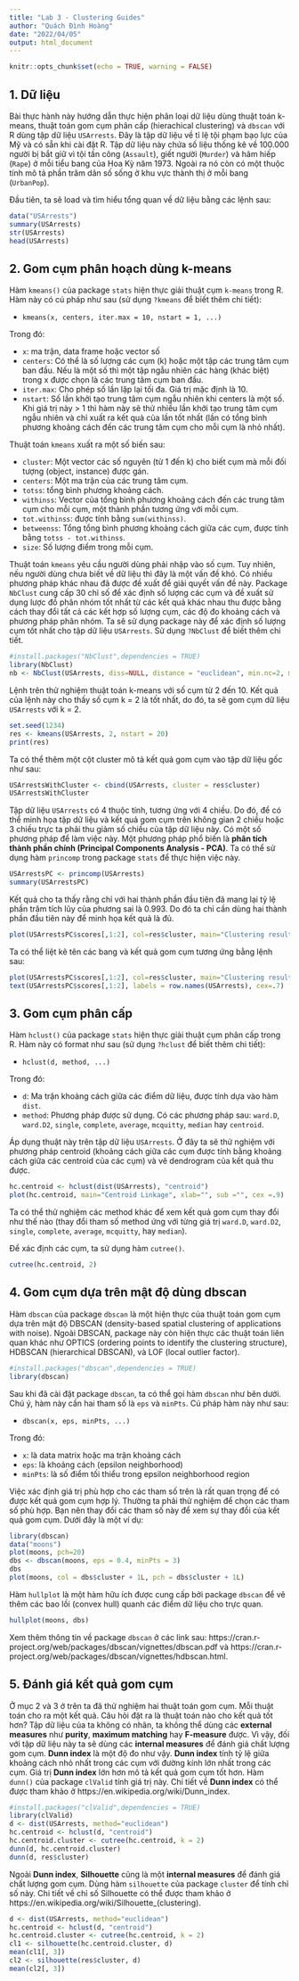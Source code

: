 ```yaml
---
title: "Lab 3 - Clustering Guides"
author: "Quách Đình Hoàng"
date: "2022/04/05"
output: html_document
---
```


```r
knitr::opts_chunk$set(echo = TRUE, warning = FALSE)
```

## 1. Dữ liệu
Bài thực hành này hướng dẫn thực hiện phân loại dữ liệu dùng thuật toán k-means, thuật toán gom cụm phân cấp (hierachical clustering) và `dbscan` với R dùng tập dữ liệu `USArrests`. Đây là tập dữ liệu về tỉ lệ tội phạm bạo lực của Mỹ và có sẵn khi cài đặt R. Tập dữ liệu này chứa số liệu thống kê về 100.000 người bị bắt giữ vì tội tấn công (`Assault`), giết người (`Murder`) và hãm hiếp (`Rape`) ở mỗi tiểu bang của Hoa Kỳ năm 1973. Ngoài ra nó còn có một thuộc tính mô tả phần trăm dân số sống ở khu vực thành thị ở mỗi bang (`UrbanPop`).

Đầu tiên, ta sẽ load và tìm hiểu tổng quan về dữ liệu bằng các lệnh sau:
```r
data("USArrests")
summary(USArrests)
str(USArrests)
head(USArrests)
```




## 2. Gom cụm phân hoạch dùng k-means
Hàm `kmeans()` của package `stats` hiện thực giải thuật cụm `k-means` trong R. Hàm này có cú pháp như sau (sử dụng `?kmeans` để biết thêm chi tiết):
		
  - `kmeans(x, centers, iter.max = 10, nstart = 1, ...)`

Trong đó:

  - `x`: ma trận, data frame hoặc vector số
  - `centers`: Có thể là số lượng các cụm (k) hoặc một tập các trung tâm cụm ban đầu. Nếu là một số thì một tập ngẫu nhiên các hàng (khác biệt) trong x được chọn là các trung tâm cụm ban đầu.
  - `iter.max`: Cho phép số lần lặp lại tối đa. Giá trị mặc định là 10.
  - `nstart`: Số lần khởi tạo trung tâm cụm ngẫu nhiên khi centers là một số. Khi giá trị này > 1 thì hàm này sẽ thử nhiều lần khởi tạo trung tâm cụm ngẫu nhiên và chỉ xuất ra kết quả của lần tốt nhất (lần có tổng bình phương khoảng cách đến các trung tâm cụm cho mỗi cụm là nhỏ nhất).
  
  Thuật toán `kmeans` xuất ra một số biến sau:
  
  - `cluster`: Một vector các số nguyên (từ 1 đến k) cho biết cụm mà mỗi đối tượng (object, instance) được gán.
  -	`centers`: Một ma trận của các trung tâm cụm.
  - `totss`: tổng bình phương khoảng cách.
  - `withinss`: Vector của tổng bình phương khoảng cách đến các trung tâm cụm cho mỗi cụm, một thành phần tương ứng với mỗi cụm.
  - `tot.withinss`: được tính bằng `sum(withinss)`.
  - `betweenss`: Tổng tổng bình phương khoảng cách giữa các cụm, được tính bằng `totss - tot.withinss`.
  - `size`: Số lượng điểm trong mỗi cụm.

Thuật toán `kmeans` yêu cầu người dùng phải nhập vào số cụm. Tuy nhiên, nếu người dùng chưa biết về dữ liệu thì đây là một vấn đề khó. Có nhiều phương pháp khác nhau đã được đề xuất để giải quyết vấn đề này. Package `NbClust` cung cấp 30 chỉ số để xác định số lượng các cụm và đề xuất sử dụng lược đồ phân nhóm tốt nhất từ các kết quả khác nhau thu được bằng cách thay đổi tất cả các kết hợp số lượng cụm, các độ đo khoảng cách và phương pháp phân nhóm. Ta sẽ sử dụng package này để xác định số lượng cụm tốt nhất cho tập dữ liệu `USArrests`. Sử dụng `?NbClust` để biết thêm chi tiết.

```r
#install.packages("NbClust",dependencies = TRUE)
library(NbClust)
nb <- NbClust(USArrests, diss=NULL, distance = "euclidean", min.nc=2, max.nc=10, method = "kmeans")
```

Lệnh trên thử nghiệm thuật toán k-means với số cụm từ 2 đến 10. Kết quả của lệnh này cho thấy số cụm k = 2 là tốt nhất, do đó, ta sẽ gom cụm dữ liệu `USArrests` với k = 2.

```r
set.seed(1234)
res <- kmeans(USArrests, 2, nstart = 20)
print(res)
```

Ta có thể thêm một cột cluster mô tả kết quả gom cụm vào tập dữ liệu gốc như sau:

```r
USArrestsWithCluster <- cbind(USArrests, cluster = res$cluster)
USArrestsWithCluster
```

Tập dữ liệu `USArrests` có 4 thuộc tính, tương ứng với 4 chiều. Do đó, để có thể minh họa tập dữ liệu và kết quả gom cụm trên không gian 2 chiều hoặc 3 chiều trực ta phải thu giảm số chiều của tập dữ liệu này. Có một số phương pháp để làm việc này. Một phương pháp phổ biến là **phân tích thành phần chính (Principal Components Analysis  - PCA)**. Ta có thể sử dụng hàm `princomp` trong package `stats` để thực hiện việc này.

```r
USArrestsPC <- princomp(USArrests)
summary(USArrestsPC)
```

Kết quả cho ta thấy rằng chỉ với hai thành phần đầu tiên đã mang lại tỷ lệ phần trăm tích lũy của phương sai là 0.993. Do đó ta chỉ cần dùng hai thành phần đầu tiên này để minh họa kết quả là đủ.

```r
plot(USArrestsPC$scores[,1:2], col=res$cluster, main="Clustering results (with PCA)")
```

Ta có thể liệt kê tên các bang và kết quả gom cụm tương ứng bằng lệnh sau:
```r
plot(USArrestsPC$scores[,1:2], col=res$cluster, main="Clustering results (with PCA)")
text(USArrestsPC$scores[,1:2], labels = row.names(USArrests), cex=.7)
```




## 3. Gom cụm phân cấp
Hàm `hclust()` của package `stats` hiện thực giải thuật cụm phân cấp trong R. Hàm này có format như sau (sử dụng `?hclust` để biết thêm chi tiết):

  - `hclust(d, method, ...)`

Trong đó:

  - `d`: Ma trận khoảng cách giữa các điểm dữ liệu, được tính dựa vào hàm `dist`.
  - `method`: Phương pháp được sử dụng. Có các phương pháp sau: `ward.D`, `ward.D2`, `single`, `complete`, `average`, `mcquitty`, `median` hay `centroid`.
	
Áp dụng thuật này trên tập dữ liệu `USArrests`. Ở đây ta sẽ thử nghiệm với phương pháp centroid (khoảng cách giữa các cụm được tính bằng khoảng cách giữa các centroid của các cụm) và vẽ dendrogram của kết quả thu được.

```r
hc.centroid <- hclust(dist(USArrests), "centroid")
plot(hc.centroid, main="Centroid Linkage", xlab="", sub ="", cex =.9)
```

Ta có thể thử nghiệm các method khác để xem kết quả gom cụm thay đổi như thế nào (thay đổi tham số method ứng với từng giá trị `ward.D`, `ward.D2`, `single`, `complete`, `average`, `mcquitty`, hay `median`).

Để xác định các cụm, ta sử dụng hàm `cutree()`.
```r
cutree(hc.centroid, 2)
```




## 4. Gom cụm dựa trên mật độ dùng dbscan
Hàm `dbscan` của package `dbscan` là một hiện thực của thuật toán gom cụm dựa trên mật độ DBSCAN (density-based spatial clustering of applications with noise). Ngoài DBSCAN, package này còn hiện thực các thuật toán liên quan khác như OPTICS (ordering points to identify the clustering structure), HDBSCAN (hierarchical DBSCAN), và LOF (local outlier factor).

```r
#install.packages("dbscan",dependencies = TRUE)
library(dbscan)
```

Sau khi đã cài đặt package `dbscan`, ta có thể gọi hàm `dbscan` như bên dưới. Chú ý, hàm này cần hai tham số là `eps` và `minPts`. Cú pháp hàm này như sau:

  - `dbscan(x, eps, minPts, ...)`

Trong đó:

  - `x`: là data matrix hoặc ma trận khoảng cách
  - `eps`: là khoảng cách (epsilon neighborhood)
  - `minPts`: là số điểm tối thiểu trong epsilon neighborhood region

Việc xác định giá trị phù hợp cho các tham số trên là rất quan trọng để có được kết quả gom cụm hợp lý. Thường ta phải thử nghiệm để chọn các tham số phù hợp. Bạn nên thay đổi các tham số này để xem sự thay đổi của kết quả gom cụm. Dưới đây là một ví dụ:

```r
library(dbscan)
data("moons")
plot(moons, pch=20)
dbs <- dbscan(moons, eps = 0.4, minPts = 3) 
dbs
plot(moons, col = dbs$cluster + 1L, pch = dbs$cluster + 1L)
```

Hàm `hullplot` là một hàm hữu ích được cung cấp bởi package `dbscan` để vẽ thêm các bao lồi (convex hull) quanh các điểm dữ liệu cho trực quan.

```r
hullplot(moons, dbs)
```

Xem thêm thông tin về package `dbscan` ở các link sau: https://cran.r-project.org/web/packages/dbscan/vignettes/dbscan.pdf và https://cran.r-project.org/web/packages/dbscan/vignettes/hdbscan.html.




## 5. Đánh giá kết quả gom cụm
Ở mục 2 và 3 ở trên ta đã thử nghiệm hai thuật toán gom cụm. Mỗi thuật toán cho ra một kết quả. Câu hỏi đặt ra là thuật toán nào cho kết quả tốt hơn? Tập dữ liệu của ta không có nhãn, ta không thể dùng các **external measures** như **purity**, **maximum matching** hay **F-measure** được. Vì vậy, đối với tập dữ liệu này ta sẽ dùng các **internal measures** để đánh giá chất lượng gom cụm. **Dunn index** là một độ đo như vậy. **Dunn index** tính tỷ lệ giữa khoảng cách nhỏ nhất trong các cụm với đường kính lớn nhất trong các cụm. Giá trị **Dunn index** lớn hơn mô tả kết quả gom cụm tốt hơn. Hàm `dunn()` của package `clValid` tính giá trị này. Chi tiết về **Dunn index** có thể được tham khảo ở https://en.wikipedia.org/wiki/Dunn_index.

```r
#install.packages("clValid",dependencies = TRUE)
library(clValid)
d <- dist(USArrests, method="euclidean")
hc.centroid <- hclust(d, "centroid")
hc.centroid.cluster <- cutree(hc.centroid, k = 2)
dunn(d, hc.centroid.cluster)
dunn(d, res$cluster)
```

Ngoài **Dunn index**, **Silhouette** cũng là một **internal measures** để đánh giá chất lượng gom cụm. Dùng hàm `silhouette` của package `cluster` để tính chỉ số này. Chi tiết về chỉ số Silhouette có thể được tham khảo ở https://en.wikipedia.org/wiki/Silhouette_(clustering).


```r
d <- dist(USArrests, method="euclidean")
hc.centroid <- hclust(d, "centroid")
hc.centroid.cluster <- cutree(hc.centroid, k = 2)
cl1 <- silhouette(hc.centroid.cluster, d)
mean(cl1[, 3])
cl2 <- silhouette(res$cluster, d)
mean(cl2[, 3])
```

